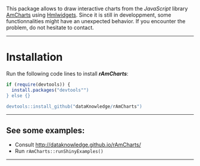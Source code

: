 This package allows to draw interactive charts from the *JavaScript* library [AmCharts][url_amcharts] using [Hmlwidgets][url_htmlwidgets].
Since it is still in developpment, some functionnalities might have an unexpected behavior. If you encounter the problem, do not hesitate to contact.

---

# Installation

Run the following code lines to install ***rAmCharts***:

```r
if (require(devtools)) {
  install.packages("devtools"")
} else {}

devtools::install_github("dataKnowledge/rAmCharts")
```

---

## See some examples:

- Consult <http://dataknowledge.github.io/rAmCharts/>
- Run `rAmCharts::runShinyExamples()`


---

[url_amcharts]: http://www.amcharts.com
[url_htmlwidgets]: http://www.htmlwidgets.org
